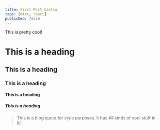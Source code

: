 ```yaml
---
title: First Post dasfsa
tags: [misc, react]
published: false
---
```


This is pretty cool!

# This is a heading

## This is a heading

### This is a heading

#### This is a heading

##### This is a heading

> This is a blog quote for style purposes. It has
> All kinds of cool stuff in it!

<Bio author />

